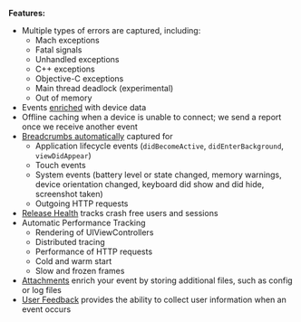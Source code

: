 <PlatformContent includePath="getting-started-primer/note" />

**Features:**

- Multiple types of errors are captured, including:
  - Mach exceptions
  - Fatal signals
  - Unhandled exceptions
  - C++ exceptions
  - Objective-C exceptions
  - Main thread deadlock (experimental)
  - Out of memory
- Events [enriched](/platforms/apple/enriching-events/context/) with device data
- Offline caching when a device is unable to connect; we send a report once we receive another event
- [Breadcrumbs automatically](/platforms/apple/enriching-events/breadcrumbs/#automatic-breadcrumbs) captured for
  - Application lifecycle events (`didBecomeActive`, `didEnterBackground`, `viewDidAppear`)
  - Touch events
  - System events (battery level or state changed, memory warnings, device orientation changed, keyboard did show and did hide, screenshot taken)
  - Outgoing HTTP requests
- [Release Health](/product/releases/health/) tracks crash free users and sessions
- <PlatformLink to="/performance/instrumentation/">Automatic Performance Tracking</PlatformLink>
  - Rendering of UIViewControllers
  - <PlatformLink to="/performance/connect-services/">Distributed tracing</PlatformLink>
  - Performance of HTTP requests
  - <PlatformLink to="/performance/instrumentation/automatic-instrumentation/#app-start-instrumentation">Cold and warm start</PlatformLink>
  - <PlatformLink to="/performance/instrumentation/automatic-instrumentation/#slow-and-frozen-frames">Slow and frozen frames</PlatformLink>
- [Attachments](/platforms/apple/enriching-events/attachments/) enrich your event by storing additional files, such as config or log files
- [User Feedback](/platforms/apple/enriching-events/user-feedback/) provides the ability to collect user information when an event occurs
